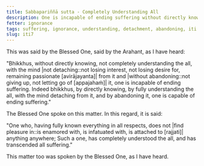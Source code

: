 ```yaml
---
title: Sabbapariññā sutta - Completely Understanding All
description: One is incapable of ending suffering without directly knowing, not completely understanding the all, without the mind not detaching from it and without abandoning it. One is capable of ending suffering by directly knowing, by fully understanding the all, with the mind detaching from it, and by abandoning it.
fetter: ignorance
tags: suffering, ignorance, understanding, detachment, abandoning, iti
slug: iti7
---
```


This was said by the Blessed One, said by the Arahant, as I have heard:

"Bhikkhus, without directly knowing, not completely understanding the all, with the mind \|not detaching::not losing interest, not losing desire for, remaining passionate [avirājayanta]| from it and \|without abandoning::not giving up, not letting go of [appajahaṁ]| it, one is incapable of ending suffering. Indeed bhikkhus, by directly knowing, by fully understanding the all, with the mind detaching from it, and by abandoning it, one is capable of ending suffering."

The Blessed One spoke on this matter. In this regard, it is said:

"One who, having fully known everything in all respects,
does not \|find pleasure in::is enamored with, is infatuated with, is attached to [rajjati]| anything anywhere;
Such a one, has completely understood the all,
and has transcended all suffering."

This matter too was spoken by the Blessed One, as I have heard.